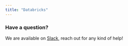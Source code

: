```yaml
---
title: "Databricks"
---
```





<Tabs>
  <Tab title="Elementary Cloud">
    <Databricks />
  </Tab>
  <Tab title="Elementary CLI">
    <DatabricksCli />
  </Tab>
</Tabs>

### Have a question?

We are available
on [Slack](https://elementary-data.com/community), reach out
for any kind of help!
